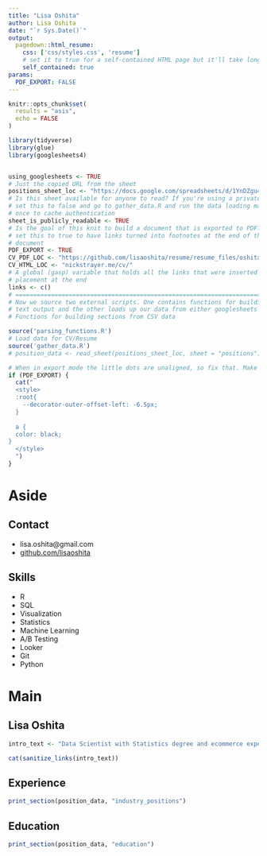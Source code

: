 ```yaml
---
title: "Lisa Oshita"
author: Lisa Oshita
date: "`r Sys.Date()`"
output:
  pagedown::html_resume:
    css: ['css/styles.css', 'resume']
    # set it to true for a self-contained HTML page but it'll take longer to render
    self_contained: true
params:
  PDF_EXPORT: FALSE
---
```


```r
knitr::opts_chunk$set(
  results = "asis",
  echo = FALSE
)

library(tidyverse)
library(glue)
library(googlesheets4)


using_googlesheets <- TRUE
# Just the copied URL from the sheet
positions_sheet_loc <- "https://docs.google.com/spreadsheets/d/1YnDZgu4uWDPKv2ssfD1Nzhj56RjHL1vhRqjDv1Goi9U/"
# Is this sheet available for anyone to read? If you're using a private sheet
# set this to false and go to gather_data.R and run the data loading manually
# once to cache authentication
sheet_is_publicly_readable <- TRUE
# Is the goal of this knit to build a document that is exported to PDF? If so
# set this to true to have links turned into footnotes at the end of the
# document
PDF_EXPORT <- TRUE
CV_PDF_LOC <- "https://github.com/lisaoshita/resume/resume_files/oshita_resume.pdf"
CV_HTML_LOC <- "nickstrayer.me/cv/"
# A global (gasp) variable that holds all the links that were inserted for
# placement at the end
links <- c()
# ======================================================================
# Now we source two external scripts. One contains functions for building the
# text output and the other loads up our data from either googlesheets or csvs
# Functions for building sections from CSV data

source('parsing_functions.R') 
# Load data for CV/Resume
source('gather_data.R')
# position_data <- read_sheet(positions_sheet_loc, sheet = "positions")
```


```r
# When in export mode the little dots are unaligned, so fix that. Make links black too.
if (PDF_EXPORT) {
  cat("
  <style>
  :root{
    --decorator-outer-offset-left: -6.5px;
  }
  
  a {
  color: black;
}
  </style>
  ")
}
```


Aside
================================================================================

Contact {#contact}
--------------------------------------------------------------------------------


- <i class="fa fa-envelope"></i> lisa.oshita@gmail.com
- <i class="fa fa-github"></i> [github.com/lisaoshita](https://github.com/lisaoshita)

Skills {#skills}
--------------------------------------------------------------------------------

- R
- SQL 
- Visualization
- Statistics
- Machine Learning
- A/B Testing
- Looker
- Git
- Python

Main
================================================================================

Lisa Oshita {#title}
--------------------------------------------------------------------------------


```r
intro_text <- "Data Scientist with Statistics degree and ecommerce experience"

cat(sanitize_links(intro_text))
```

Experience {data-icon=laptop}
--------------------------------------------------------------------------------

```r
print_section(position_data, "industry_positions")
```


Education {data-icon=graduation-cap data-concise=true}
--------------------------------------------------------------------------------

```r
print_section(position_data, "education")
```


